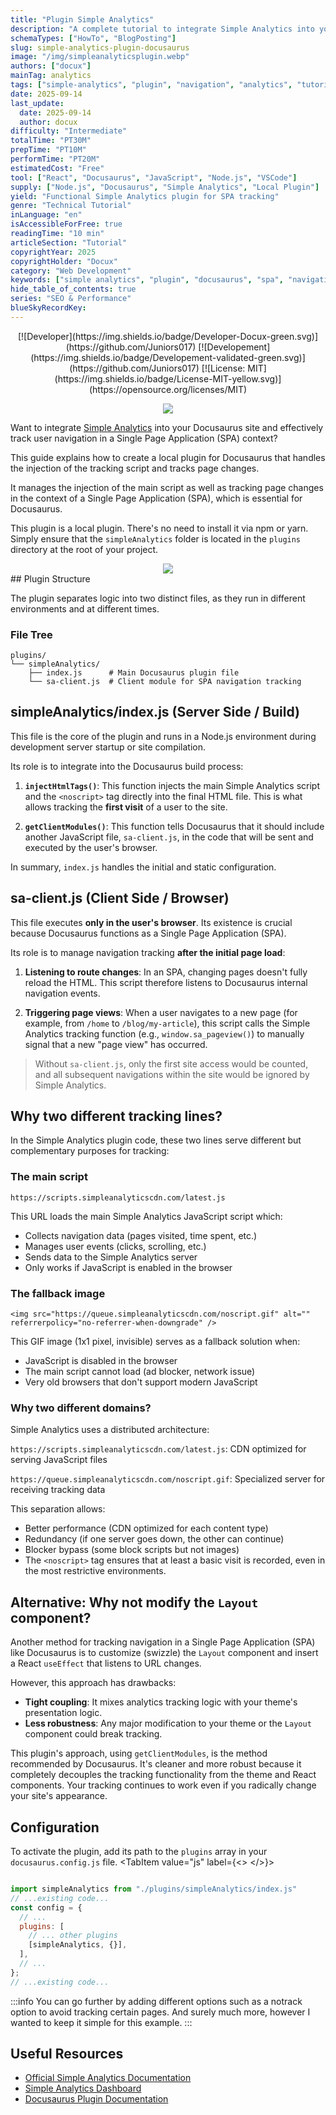 ```yaml
---
title: "Plugin Simple Analytics"
description: "A complete tutorial to integrate Simple Analytics into your Docusaurus site with a custom local plugin."
schemaTypes: ["HowTo", "BlogPosting"]
slug: simple-analytics-plugin-docusaurus
image: "/img/simpleanalyticsplugin.webp"
authors: ["docux"]
mainTag: analytics
tags: ["simple-analytics", "plugin", "navigation", "analytics", "tutorial"]
date: 2025-09-14
last_update:
  date: 2025-09-14
  author: docux
difficulty: "Intermediate"
totalTime: "PT30M"
prepTime: "PT10M"
performTime: "PT20M"
estimatedCost: "Free"
tool: ["React", "Docusaurus", "JavaScript", "Node.js", "VSCode"]
supply: ["Node.js", "Docusaurus", "Simple Analytics", "Local Plugin"]
yield: "Functional Simple Analytics plugin for SPA tracking"
genre: "Technical Tutorial"
inLanguage: "en"
isAccessibleForFree: true
readingTime: "10 min"
articleSection: "Tutorial"
copyrightYear: 2025
copyrightHolder: "Docux"
category: "Web Development"
keywords: ["simple analytics", "plugin", "docusaurus", "spa", "navigation", "analytics"]
hide_table_of_contents: true
series: "SEO & Performance"
blueSkyRecordKey: 
---
```

<center>
<div>
[![Developer](https://img.shields.io/badge/Developer-Docux-green.svg)](https://github.com/Juniors017)
[![Developement](https://img.shields.io/badge/Developement-validated-green.svg)](https://github.com/Juniors017)
[![License: MIT](https://img.shields.io/badge/License-MIT-yellow.svg)](https://opensource.org/licenses/MIT)

![](/img/simpleanalyticsplugin.webp)
</div>
</center>

Want to integrate [Simple Analytics](https://www.simpleanalytics.com/?utm_source=docuxlab.com&utm_content=badge&affiliate=babep) into your Docusaurus site and effectively track user navigation in a Single Page Application (SPA) context?

This guide explains how to create a local plugin for Docusaurus that handles the injection of the tracking script and tracks page changes.

It manages the injection of the main script as well as tracking page changes in the context of a Single Page Application (SPA), which is essential for Docusaurus.

This plugin is a local plugin. There's no need to install it via npm or yarn. Simply ensure that the `simpleAnalytics` folder is located in the `plugins` directory at the root of your project.


<center>
<a href="https://www.simpleanalytics.com/?utm_source=docuxlab.com&utm_content=badge&affiliate=babep" referrerpolicy="origin" target="_blank"><picture><source srcset="https://simpleanalyticsbadges.com/docuxlab.com?mode=dark" media="(prefers-color-scheme: dark)" /><img src="https://simpleanalyticsbadges.com/docuxlab.com?mode=light" loading="lazy" referrerpolicy="no-referrer" crossorigin="anonymous" /></picture></a>
</center>
<!--truncate--> 
## Plugin Structure

The plugin separates logic into two distinct files, as they run in different environments and at different times.

### File Tree

```
plugins/
└── simpleAnalytics/
    ├── index.js      # Main Docusaurus plugin file
    └── sa-client.js  # Client module for SPA navigation tracking
```

## simpleAnalytics/index.js (Server Side / Build)

This file is the core of the plugin and runs in a Node.js environment during development server startup or site compilation.

<Snippet filename="plugins/simpleAnalytics/index.js" source="plugins/simpleAnalytics/index.js" />



Its role is to integrate into the Docusaurus build process:

1.  **`injectHtmlTags()`**: This function injects the main Simple Analytics script and the `<noscript>` tag directly into the final HTML file. This is what allows tracking the **first visit** of a user to the site.

2.  **`getClientModules()`**: This function tells Docusaurus that it should include another JavaScript file, `sa-client.js`, in the code that will be sent and executed by the user's browser.

In summary, `index.js` handles the initial and static configuration.

## sa-client.js (Client Side / Browser)

This file executes **only in the user's browser**. Its existence is crucial because Docusaurus functions as a Single Page Application (SPA).

<Snippet filename="plugins/simpleAnalytics/sa-client.js" source="plugins/simpleAnalytics/sa-client.js" />


Its role is to manage navigation tracking **after the initial page load**:

1.  **Listening to route changes**: In an SPA, changing pages doesn't fully reload the HTML. This script therefore listens to Docusaurus internal navigation events.

2.  **Triggering page views**: When a user navigates to a new page (for example, from `/home` to `/blog/my-article`), this script calls the Simple Analytics tracking function (e.g., `window.sa_pageview()`) to manually signal that a new "page view" has occurred.

> Without `sa-client.js`, only the first site access would be counted, and all subsequent navigations within the site would be ignored by Simple Analytics.

## Why two different tracking lines?

In the Simple Analytics plugin code, these two lines serve different but complementary purposes for tracking:

### The main script
```
https://scripts.simpleanalyticscdn.com/latest.js
```
This URL loads the main Simple Analytics JavaScript script which:

- Collects navigation data (pages visited, time spent, etc.)
- Manages user events (clicks, scrolling, etc.)
- Sends data to the Simple Analytics server
- Only works if JavaScript is enabled in the browser

### The fallback image

```
<img src="https://queue.simpleanalyticscdn.com/noscript.gif" alt="" referrerpolicy="no-referrer-when-downgrade" />
```
This GIF image (1x1 pixel, invisible) serves as a fallback solution when:

- JavaScript is disabled in the browser
- The main script cannot load (ad blocker, network issue)
- Very old browsers that don't support modern JavaScript

### Why two different domains?

Simple Analytics uses a distributed architecture:

`https://scripts.simpleanalyticscdn.com/latest.js`: CDN optimized for serving JavaScript files

`https://queue.simpleanalyticscdn.com/noscript.gif`: Specialized server for receiving tracking data

This separation allows:

- Better performance (CDN optimized for each content type)
- Redundancy (if one server goes down, the other can continue)
- Blocker bypass (some block scripts but not images)
- The `<noscript>` tag ensures that at least a basic visit is recorded, even in the most restrictive environments.

## Alternative: Why not modify the `Layout` component?

Another method for tracking navigation in a Single Page Application (SPA) like Docusaurus is to customize (swizzle) the `Layout` component and insert a React `useEffect` that listens to URL changes.

However, this approach has drawbacks:

*   **Tight coupling**: It mixes analytics tracking logic with your theme's presentation logic.
*   **Less robustness**: Any major modification to your theme or the `Layout` component could break tracking.

This plugin's approach, using `getClientModules`, is the method recommended by Docusaurus. It's cleaner and more robust because it completely decouples the tracking functionality from the theme and React components. Your tracking continues to work even if you radically change your site's appearance.

## Configuration

To activate the plugin, add its path to the `plugins` array in your `docusaurus.config.js` file.
<Tabs> 
<TabItem value="js" label={<><LogoIcon name="javascript" size='24' /> </>}>

```javascript title='docusaurus.config.js'

import simpleAnalytics from "./plugins/simpleAnalytics/index.js"
// ...existing code...
const config = {
  // ...
  plugins: [
    // ... other plugins
    [simpleAnalytics, {}],
  ],
  // ...
};
// ...existing code...
```
</TabItem>
</Tabs>

:::info
You can go further by adding different options such as a notrack option to avoid tracking certain pages.
And surely much more, however I wanted to keep it simple for this example.
:::

## Useful Resources

- [Official Simple Analytics Documentation](https://docs.simpleanalytics.com/)
- [Simple Analytics Dashboard](https://simpleanalytics.com/)
- [Docusaurus Plugin Documentation](https://docusaurus.io/docs/api/plugin-methods)

